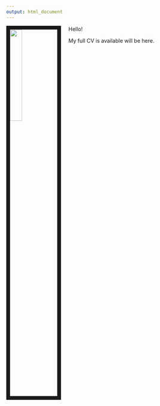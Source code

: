```yaml
---
output: html_document
---
```

<link rel="stylesheet" href="styles.css" type="text/css">

<img src="images/alejandro.jpg" style="width:25%; border:10px solid; margin-right: 20px" align="left">



Hello!


My full CV is available will be here.